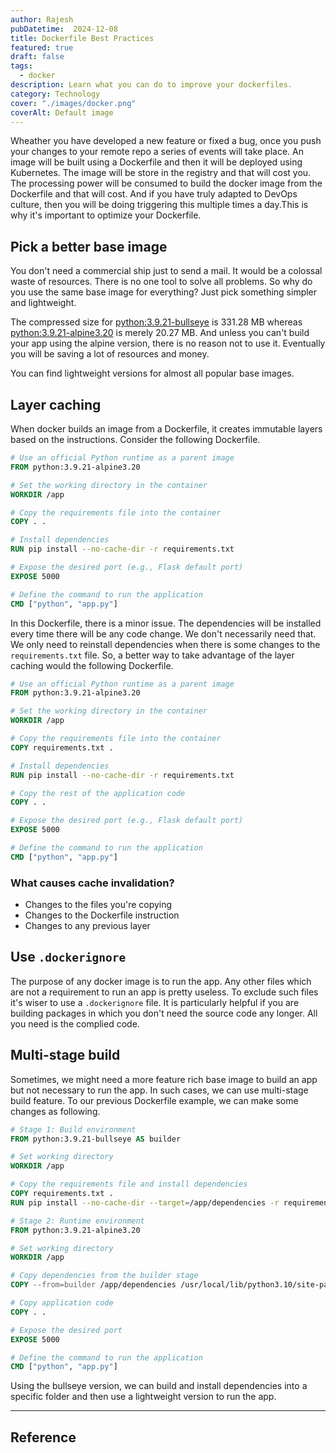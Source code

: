 ```yaml
---
author: Rajesh
pubDatetime:  2024-12-08
title: Dockerfile Best Practices
featured: true
draft: false
tags:
  - docker
description: Learn what you can do to improve your dockerfiles.
category: Technology
cover: "./images/docker.png"
coverAlt: Default image
---
```


Wheather you have developed a new feature or fixed a bug, once you push your changes to your remote repo a series of events will take place. An image will be built using a Dockerfile and then it will be deployed using Kubernetes. The image will be store in the registry and that will cost you. The processing power will be consumed to build the docker image from the Dockerfile and that will cost. And if you have truly adapted to DevOps culture, then you will be doing triggering this multiple times a day.This is why it's important to optimize your Dockerfile. 

## Pick a better base image

You don't need a commercial ship just to send a mail. It would be a colossal waste of resources. There is no one tool to solve all problems. So why do you use the same base image for everything? Just pick something simpler and lightweight. 

The compressed size for [python:3.9.21-bullseye](https://hub.docker.com/layers/library/python/3.9.21-bullseye/images/sha256-faf9bc93db16ae366835d6920ea5169bef2dcca35ba95eaecbeaba486c850ddf?context=explore) is 331.28 MB whereas [python:3.9.21-alpine3.20](https://hub.docker.com/layers/library/python/3.9.21-alpine3.20/images/sha256-099739f412ae28449d99cedb5ea25645686c91928a88a765630663843aeb587e?context=explore) is merely 20.27 MB. And unless you can't build your app using the alpine version, there is no reason not to use it. Eventually you will be saving a lot of resources and money. 

You can find lightweight versions for almost all popular base images.

## Layer caching

When docker builds an image from a Dockerfile, it creates immutable layers based on the instructions. Consider the following Dockerfile. 

```dockerfile
# Use an official Python runtime as a parent image
FROM python:3.9.21-alpine3.20

# Set the working directory in the container
WORKDIR /app

# Copy the requirements file into the container
COPY . .

# Install dependencies
RUN pip install --no-cache-dir -r requirements.txt

# Expose the desired port (e.g., Flask default port)
EXPOSE 5000

# Define the command to run the application
CMD ["python", "app.py"]
```

In this Dockerfile, there is a minor issue. The dependencies will be installed every time there will be any code change. We don't necessarily need that. We only need to reinstall dependencies when there is some changes to the `requirements.txt` file. So, a better way to take advantage of the layer caching would the following Dockerfile.

```dockerfile
# Use an official Python runtime as a parent image
FROM python:3.9.21-alpine3.20

# Set the working directory in the container
WORKDIR /app

# Copy the requirements file into the container
COPY requirements.txt .

# Install dependencies
RUN pip install --no-cache-dir -r requirements.txt

# Copy the rest of the application code
COPY . .

# Expose the desired port (e.g., Flask default port)
EXPOSE 5000

# Define the command to run the application
CMD ["python", "app.py"]
```

### What causes cache invalidation?

- Changes to the files you're copying
- Changes to the Dockerfile instruction
- Changes to any previous layer

## Use `.dockerignore`

The purpose of any docker image is to run the app. Any other files which are not a requirement to run an app is pretty useless. To exclude such files it's wiser to use a `.dockerignore` file. It is particularly helpful if you are building packages in which you don't need the source code any longer. All you need is the complied code. 

## Multi-stage build

Sometimes, we might need a more feature rich base image to build an app but not necessary to run the app. In such cases, we can use multi-stage build feature. To our previous Dockerfile example, we can make some changes as following.

```dockerfile
# Stage 1: Build environment
FROM python:3.9.21-bullseye AS builder

# Set working directory
WORKDIR /app

# Copy the requirements file and install dependencies
COPY requirements.txt .
RUN pip install --no-cache-dir --target=/app/dependencies -r requirements.txt

# Stage 2: Runtime environment
FROM python:3.9.21-alpine3.20

# Set working directory
WORKDIR /app

# Copy dependencies from the builder stage
COPY --from=builder /app/dependencies /usr/local/lib/python3.10/site-packages

# Copy application code
COPY . .

# Expose the desired port
EXPOSE 5000

# Define the command to run the application
CMD ["python", "app.py"]
```

Using the bullseye version, we can build and install dependencies into a specific folder and then use a lightweight version to run the app.

---

## Reference

<Card url="https://docs.docker.com/build/building/best-practices/" />